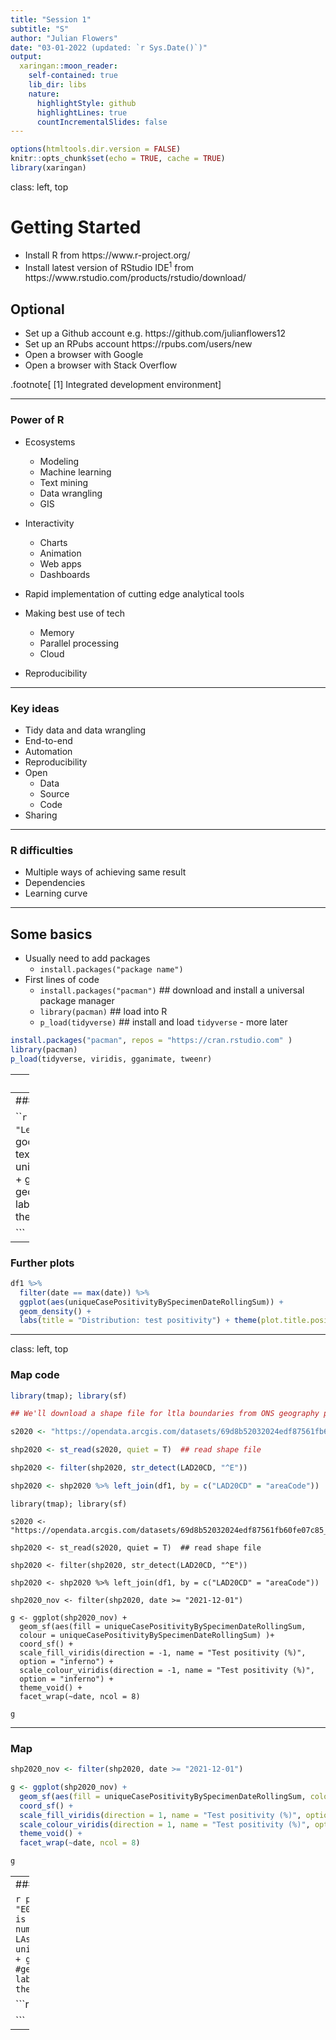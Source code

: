 ```yaml
---
title: "Session 1"
subtitle: "S"
author: "Julian Flowers"
date: "03-01-2022 (updated: `r Sys.Date()`)"
output:
  xaringan::moon_reader:
    self-contained: true
    lib_dir: libs
    nature:
      highlightStyle: github
      highlightLines: true
      countIncrementalSlides: false
---
```


```r
options(htmltools.dir.version = FALSE)
knitr::opts_chunk$set(echo = TRUE, cache = TRUE)
library(xaringan)
```

class:  left, top

# Getting Started

* Install R from https://www.r-project.org/   
* Install latest version of RStudio IDE<sup>1</sup>    from https://www.rstudio.com/products/rstudio/download/

## Optional

* Set up a Github account e.g. https://github.com/julianflowers12
* Set up an RPubs account https://rpubs.com/users/new
* Open a browser with Google
* Open a browser with Stack Overflow


.footnote[
[1] Integrated development environment
]

---

### Power of R
- Ecosystems
    + Modeling
    + Machine learning
    + Text mining
    + Data wrangling
    + GIS
    
- Interactivity
    + Charts
    + Animation
    + Web apps
    + Dashboards
  
- Rapid implementation of cutting edge analytical tools

- Making best use of tech
  + Memory
  + Parallel processing
  + Cloud 

- Reproducibility

---

### Key ideas

* Tidy data and data wrangling
* End-to-end
* Automation
* Reproducibility
* Open
  + Data
  + Source
  + Code
* Sharing

--- 

### R difficulties

* Multiple ways of achieving same result
* Dependencies
* Learning curve



---

## Some basics

- Usually need to add packages
    + `install.packages("package name")`
    
- First lines of code
    + `install.packages("pacman")`        ## download and install a universal package manager
    + `library(pacman)`                   ## load into R
    + `p_load(tidyverse)`                 ## install and load `tidyverse` - more later 
    
```r
install.packages("pacman", repos = "https://cran.rstudio.com" )
library(pacman)
p_load(tidyverse, viridis, gganimate, tweenr)
```




    
---
### Examples

- In the code chunk below:
    + We are reading in data from the Coronavirus Dashboard API as a csv file via `read_csv()`
    + (Dataset is daily test positivity by lower tier LA)
    + We are using the `head()` function to show the first 6 data rows of data `df1`
    + We are using the *pipe* function `%>%` 
    + Data is a *data frame*  - in this case a `tibble`

```r
df1 <- read_csv("https://api.coronavirus.data.gov.uk/v2/data?areaType=ltla&metric=uniqueCasePositivityBySpecimenDateRollingSum&format=csv", show_col_types = FALSE)
df1 %>%
  head()
```


---
### Lets plot some of the data

```r
df1 %>% filter(str_detect(areaName, "Leeds")) %>% ## filter row-wise; `str_detect` is a good strategy for filtering among large numbers of text categories
  ggplot(aes(date, uniqueCasePositivityBySpecimenDateRollingSum)) +
  geom_line(colour = "darkblue") +
  geom_smooth(method = "loess", span = .3) +
  labs(title = "Test positivity") + theme(plot.title.position = "plot")


```
---

### Further plots
```r

df1 %>% 
  filter(date == max(date)) %>%
  ggplot(aes(uniqueCasePositivityBySpecimenDateRollingSum)) +
  geom_density() +
  labs(title = "Distribution: test positivity") + theme(plot.title.position = "plot")


```

---

class: left, top

### Map code


```r

library(tmap); library(sf)

## We'll download a shape file for ltla boundaries from ONS geography portal

s2020 <- "https://opendata.arcgis.com/datasets/69d8b52032024edf87561fb60fe07c85_0.geojson"

shp2020 <- st_read(s2020, quiet = T)  ## read shape file

shp2020 <- filter(shp2020, str_detect(LAD20CD, "^E"))

shp2020 <- shp2020 %>% left_join(df1, by = c("LAD20CD" = "areaCode"))

```

```
library(tmap); library(sf)

s2020 <- "https://opendata.arcgis.com/datasets/69d8b52032024edf87561fb60fe07c85_0.geojson"

shp2020 <- st_read(s2020, quiet = T)  ## read shape file

shp2020 <- filter(shp2020, str_detect(LAD20CD, "^E"))

shp2020 <- shp2020 %>% left_join(df1, by = c("LAD20CD" = "areaCode"))

shp2020_nov <- filter(shp2020, date >= "2021-12-01")

g <- ggplot(shp2020_nov) +
  geom_sf(aes(fill = uniqueCasePositivityBySpecimenDateRollingSum, 
  colour = uniqueCasePositivityBySpecimenDateRollingSum) )+
  coord_sf() +
  scale_fill_viridis(direction = -1, name = "Test positivity (%)", 
  option = "inferno") +
  scale_colour_viridis(direction = -1, name = "Test positivity (%)", 
  option = "inferno") +
  theme_void() +
  facet_wrap(~date, ncol = 8) 

g

```

---

### Map
```r

shp2020_nov <- filter(shp2020, date >= "2021-12-01")

g <- ggplot(shp2020_nov) +
  geom_sf(aes(fill = uniqueCasePositivityBySpecimenDateRollingSum, colour = uniqueCasePositivityBySpecimenDateRollingSum) )+
  coord_sf() +
  scale_fill_viridis(direction = 1, name = "Test positivity (%)", option = "turbo") +
  scale_colour_viridis(direction = 1, name = "Test positivity (%)", option = "turbo") +
  theme_void() +
  facet_wrap(~date, ncol = 8) 

g

```


---
### Small multiples


```r

 p <- df1 %>% filter(str_detect(areaCode, "E09")) %>% ## filter row-wise; `str_detect` is a good strategy for filtering among large numbers of text categories - filter for London LAs
  ggplot(aes(date, uniqueCasePositivityBySpecimenDateRollingSum)) +
  geom_line(colour = "darkblue") +
  #geom_smooth(method = "loess", span = .3) +
  labs(title = "Test positivity") + theme(plot.title.position = "plot") 
```

```r
p + facet_wrap(~areaName, ncol = 8)

```


---


